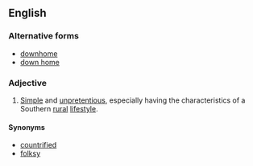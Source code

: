 ==English==

===Alternative forms===
* [[downhome]]
* [[down home]]

===Adjective===
{{en-adj|pos=[[down]][[-]][[home]]}}

# {{chiefly|US}} [[simple|Simple]] and [[unpretentious]], especially having the characteristics of a Southern [[rural]] [[lifestyle]].

====Synonyms====
* [[countrified]]
* [[folksy]]